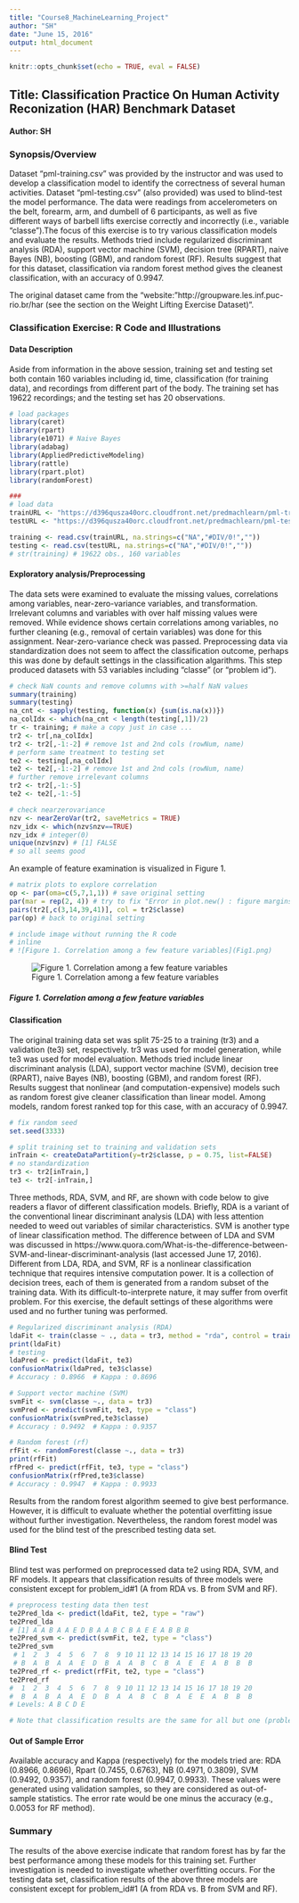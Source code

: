 ---
title: "Course8_MachineLearning_Project"
author: "SH"
date: "June 15, 2016"
output: html_document
---

```{r setup, include=FALSE}
knitr::opts_chunk$set(echo = TRUE, eval = FALSE)
```

## Title: Classification Practice On Human Activity Reconization (HAR) Benchmark Dataset

#### Author: SH


### Synopsis/Overview 

Dataset "pml-training.csv" was provided by the instructor and was used to develop a classification model to identify the correctness of several human activities. Dataset "pml-testing.csv" (also provided) was used to blind-test the model performance. The data were readings from accelerometers on the belt, forearm, arm, and dumbell of 6 participants, as well as five different ways of barbell lifts exercise correctly and incorrectly (i.e., variable "classe").The focus of this exercise is to try various classification models and evaluate the results. Methods tried include regularized discriminant analysis (RDA), support vector machine (SVM), decision tree (RPART), naive Bayes (NB), boosting (GBM), and random forest (RF). Results suggest that for this dataset, classification via random forest method gives the cleanest classification, with an accuracy of 0.9947. 

The original dataset came from the "website: "http://groupware.les.inf.puc-rio.br/har (see the section on the Weight Lifting Exercise Dataset)".


### Classification Exercise: R Code and Illustrations


#### Data Description

Aside from information in the above session, training set and testing set both contain 160 variables including id, time, classification (for training data), and recordings from different part of the body. The training set has 19622 recordings; and the testing set has 20 observations.


```{r load}

# load packages
library(caret)
library(rpart)
library(e1071) # Naive Bayes
library(adabag)
library(AppliedPredictiveModeling)
library(rattle)
library(rpart.plot)
library(randomForest)

###
# load data
trainURL <- "https://d396qusza40orc.cloudfront.net/predmachlearn/pml-training.csv"
testURL <- "https://d396qusza40orc.cloudfront.net/predmachlearn/pml-testing.csv"

training <- read.csv(trainURL, na.strings=c("NA","#DIV/0!",""))
testing <- read.csv(testURL, na.strings=c("NA","#DIV/0!",""))
# str(training) # 19622 obs., 160 variables

```


#### Exploratory analysis/Preprocessing

The data sets were examined to evaluate the missing values, correlations among variables, near-zero-variance variables, and transformation. Irrelevant columns and variables with over half missing values were removed. While evidence shows certain correlations among variables, no further cleaning (e.g., removal of certain variables) was done for this assignment. Near-zero-variance check was passed. Preprocessing data via standardization does not seem to affect the classification outcome, perhaps this was done by default settings in the classification algarithms. This step produced datasets with 53 variables including "classe" (or "problem id").  


```{r cleaning}

# check NaN counts and remove columns with >=half NaN values
summary(training)
summary(testing)
na_cnt <- sapply(testing, function(x) {sum(is.na(x))})
na_colIdx <- which(na_cnt < length(testing[,1])/2)
tr <- training; # make a copy just in case ...
tr2 <- tr[,na_colIdx]
tr2 <- tr2[,-1:-2] # remove 1st and 2nd cols (rowNum, name)
# perform same treatment to testing set
te2 <- testing[,na_colIdx]
te2 <- te2[,-1:-2] # remove 1st and 2nd cols (rowNum, name)
# further remove irrelevant columns
tr2 <- tr2[,-1:-5]
te2 <- te2[,-1:-5]

# check nearzerovariance
nzv <- nearZeroVar(tr2, saveMetrics = TRUE)
nzv_idx <- which(nzv$nzv==TRUE)
nzv_idx # integer(0)
unique(nzv$nzv) # [1] FALSE
# so all seems good

```

An example of feature examination is visualized in Figure 1.

```{r fig1, fig.width=4, fig.height=4}

# matrix plots to explore correlation
op <- par(oma=c(5,7,1,1)) # save original setting
par(mar = rep(2, 4)) # try to fix "Error in plot.new() : figure margins too large
pairs(tr2[,c(3,14,39,41)], col = tr2$classe) 
par(op) # back to original setting

# include image without running the R code
# inline
# ![Figure 1. Correlation among a few feature variables](Fig1.png)

```
![Figure 1. Correlation among a few feature variables](Fig1.png)

##### Figure 1. Correlation among a few feature variables


#### Classification

The original training data set was split 75-25 to a training (tr3) and a validation (te3) set, respectively. tr3 was used for model generation, while te3 was used for model evaluation. Methods tried include linear discriminant analysis (LDA), support vector machine (SVM), decision tree (RPART), naive Bayes (NB), boosting (GBM), and random forest (RF). Results suggest that nonlinear (and computation-expensive) models such as random forest give cleaner classification than linear model. Among models, random forest ranked top for this case, with an accuracy of 0.9947. 

```{r seed}

# fix random seed
set.seed(3333)

```

```{r split}

# split training set to training and validation sets
inTrain <- createDataPartition(y=tr2$classe, p = 0.75, list=FALSE)
# no standardization
tr3 <- tr2[inTrain,]
te3 <- tr2[-inTrain,]

```

Three methods, RDA, SVM, and RF, are shown with code below to give readers a flavor of different classification models. Briefly, RDA is a variant of the conventional linear discriminant analysis (LDA) with less attention needed to weed out variables of similar characteristics. SVM is another type of linear classification method. The difference between of LDA and SVM was discussed in https://www.quora.com/What-is-the-difference-between-SVM-and-linear-discriminant-analysis (last accessed June 17, 2016). Different from LDA, RDA, and SVM, RF is a nonlinear classification technique that requires intensive computation power. It is a collection of decision trees, each of them is generated from a random subset of the training data. With its difficult-to-interprete nature, it may suffer from overfit problem. For this exercise, the default settings of these algorithms were used and no further tuning was performed.

```{r fit}

# Regularized discriminant analysis (RDA)
ldaFit <- train(classe ~ ., data = tr3, method = "rda", control = trainControl(method = "cv"), verbose=FALSE);
print(ldaFit)
# testing
ldaPred <- predict(ldaFit, te3)
confusionMatrix(ldaPred, te3$classe)
# Accuracy : 0.8966  # Kappa : 0.8696

# Support vector machine (SVM)
svmFit <- svm(classe ~., data = tr3)
svmPred <- predict(svmFit, te3, type = "class")
confusionMatrix(svmPred,te3$classe)
# Accuracy : 0.9492  # Kappa : 0.9357

# Random forest (rf)
rfFit <- randomForest(classe ~., data = tr3)
print(rfFit)
rfPred <- predict(rfFit, te3, type = "class")
confusionMatrix(rfPred,te3$classe)
# Accuracy : 0.9947  # Kappa : 0.9933

```

Results from the random forest algorithm seemed to give best performance. However, it is difficult to  evaluate whether the potential overfitting issue without further investigation. Nevertheless, the random forest model was used for the blind test of the prescribed testing data set.


#### Blind Test

Blind test was performed on preprocessed data te2 using RDA, SVM, and RF models. It appears that classification results of three models were consistent except for problem_id#1 (A from RDA vs. B from SVM and RF).

```{r test}

# preprocess testing data then test
te2Pred_lda <- predict(ldaFit, te2, type = "raw")
te2Pred_lda
# [1] A A B A A E D B A A B C B A E E A B B B
te2Pred_svm <- predict(svmFit, te2, type = "class")
te2Pred_svm
 # 1  2  3  4  5  6  7  8  9 10 11 12 13 14 15 16 17 18 19 20 
 # B  A  B  A  A  E  D  B  A  A  B  C  B  A  E  E  A  B  B  B 
te2Pred_rf <- predict(rfFit, te2, type = "class")
te2Pred_rf
#  1  2  3  4  5  6  7  8  9 10 11 12 13 14 15 16 17 18 19 20 
#  B  A  B  A  A  E  D  B  A  A  B  C  B  A  E  E  A  B  B  B 
# Levels: A B C D E

# Note that classification results are the same for all but one (problem_id#1) test sample.

```

#### Out of Sample Error

Available accuracy and Kappa (respectively) for the models tried are: RDA (0.8966, 0.8696), Rpart (0.7455, 0.6763), NB (0.4971, 0.3809), SVM (0.9492, 0.9357), and random forest (0.9947, 0.9933). These values were generated using validation samples, so they are considered as out-of-sample statistics. The error rate would be one minus the accuracy (e.g., 0.0053 for RF method).

### Summary

The results of the above exercise indicate that random forest has by far the best performance among these models for this training set. Further investigation is needed to investigate whether overfitting occurs. For the testing data set, classification results of the above three models are consistent except for problem_id#1 (A from RDA vs. B from SVM and RF).
